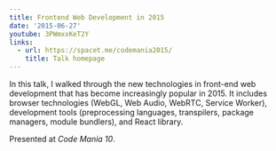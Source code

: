 ```yaml
---
title: Frontend Web Development in 2015
date: '2015-06-27'
youtube: 3PWmxxKeT2Y
links:
  - url: https://spacet.me/codemania2015/
    title: Talk homepage
---
```


In this talk, I walked through the new technologies in front-end web
development that has become increasingly popular in 2015. It includes
browser technologies (WebGL, Web Audio, WebRTC, Service Worker),
development tools (preprocessing languages, transpilers, package
managers, module bundlers), and React library.

Presented at _Code Mania 10_.
